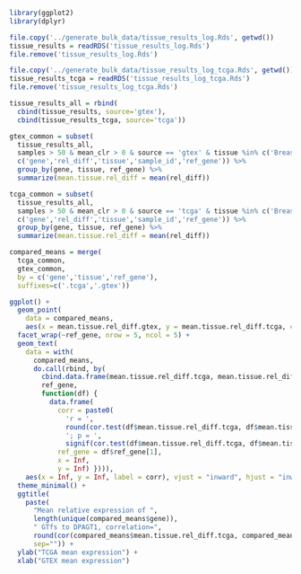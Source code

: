 
```r
library(ggplot2)
library(dplyr)
```

```r
file.copy('../generate_bulk_data/tissue_results_log.Rds', getwd())
tissue_results = readRDS('tissue_results_log.Rds')
file.remove('tissue_results_log.Rds')
```

```r
file.copy('../generate_bulk_data/tissue_results_log_tcga.Rds', getwd())
tissue_results_tcga = readRDS('tissue_results_log_tcga.Rds')
file.remove('tissue_results_log_tcga.Rds')
```

```r
tissue_results_all = rbind(
  cbind(tissue_results, source='gtex'),
  cbind(tissue_results_tcga, source='tcga'))
```

```r
gtex_common = subset(
  tissue_results_all,
  samples > 50 & mean_clr > 0 & source == 'gtex' & tissue %in% c('Breast','Lung','Prostate'),
  c('gene','rel_diff','tissue','sample_id','ref_gene')) %>%
  group_by(gene, tissue, ref_gene) %>%
  summarize(mean.tissue.rel_diff = mean(rel_diff))

tcga_common = subset(
  tissue_results_all,
  samples > 50 & mean_clr > 0 & source == 'tcga' & tissue %in% c('Breast','Lung','Prostate'),
  c('gene','rel_diff','tissue','sample_id','ref_gene')) %>%
  group_by(gene, tissue, ref_gene) %>%
  summarize(mean.tissue.rel_diff = mean(rel_diff))

compared_means = merge(
  tcga_common,
  gtex_common,
  by = c('gene','tissue','ref_gene'),
  suffixes=c('.tcga','.gtex'))
```

```r
ggplot() +
  geom_point(
    data = compared_means, 
    aes(x = mean.tissue.rel_diff.gtex, y = mean.tissue.rel_diff.tcga, color = tissue)) +
  facet_wrap(~ref_gene, nrow = 5, ncol = 5) + 
  geom_text(
    data = with(
      compared_means, 
      do.call(rbind, by(
        cbind.data.frame(mean.tissue.rel_diff.tcga, mean.tissue.rel_diff.gtex, ref_gene), 
        ref_gene, 
        function(df) { 
          data.frame(
            corr = paste0(
              'r = ', 
              round(cor.test(df$mean.tissue.rel_diff.tcga, df$mean.tissue.rel_diff.gtex, method = 'pearson', alternative = 'two.sided')$estimate, digits = 2),
              '; p = ', 
              signif(cor.test(df$mean.tissue.rel_diff.tcga, df$mean.tissue.rel_diff.gtex, method = 'pearson', alternative = 'two.sided')$p.value, digits = 3)),
            ref_gene = df$ref_gene[1], 
            x = Inf, 
            y = Inf) }))), 
    aes(x = Inf, y = Inf, label = corr), vjust = "inward", hjust = "inward") +
  theme_minimal() +
  ggtitle(
    paste(
      "Mean relative expression of ",
      length(unique(compared_means$gene)),
      " GTfs to DPAGT1, correlation=",
      round(cor(compared_means$mean.tissue.rel_diff.tcga, compared_means$mean.tissue.rel_diff.gtex), digits=2),
      sep="")) +
  ylab("TCGA mean expression") +
  xlab("GTEX mean expression")
```
